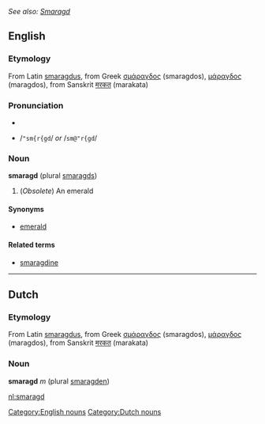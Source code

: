 ''See also: [[Smaragd]]''
==English==
===Etymology===
From Latin [[smaragdus]], from Greek [[σμάραγδος]] (smaragdos), [[μάραγδος]] (maragdos), from Sanskrit [[मरकत]] (marakata)

===Pronunciation===
*{{IPA|/ˈsmæræɡd/ ''or'' /sməˈræɡd/}}
*{{SAMPA}} /<tt>"sm{r{gd</tt>/ ''or'' /<tt>sm@"r{gd</tt>/

===Noun===
'''smaragd''' (plural [[smaragds]])
#(''Obsolete'') An emerald

====Synonyms====
*[[emerald]]

====Related terms====
*[[smaragdine]]

----

==Dutch==
===Etymology===
From Latin [[smaragdus]], from Greek [[σμάραγδος]] (smaragdos), [[μάραγδος]] (maragdos), from Sanskrit [[मरकत]] (marakata)

===Noun===
'''smaragd''' ''m'' (plural [[smaragden]])

[[Category:English nouns]]
[[Category:Dutch nouns]]

[[nl:smaragd]]